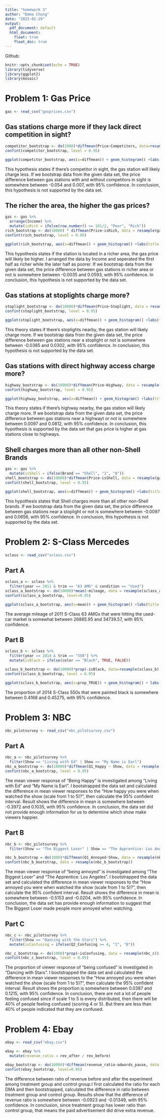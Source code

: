 ```yaml
---
title: "homework 3"
author: "Emma Chung"
date: "2025-01-29"
output:
  pdf_document: default
  html_document:
    float: true
    float_doc: true
---
```


Github: 

```r
knitr::opts_chunk$set(echo = TRUE)
library(tidyverse)
library(ggplot2)
library(mosaic)
```

# Problem 1: Gas Price

```r
gas <- read_csv("gasprices.csv")
```

## Gas stations charge more if they lack direct competition in sight?

```r
competitor_bootstrap <- do(1000)*diffmean(Price~Competitors, data=resample(gas))
confint(competitor_bootstrap, level = 0.95)
```

```r
ggplot(competitor_bootstrap, aes(x=diffmean)) + geom_histogram() +labs(title = "Price Difference between Gas Stations with and without Competitor", x = "Difference in Gas Price", y = "frequency")
```

This hypothesis states if there's competitor in sight, the gas station will likely charge less. If we bootstrap data from the given data set, the price difference between gas stations with and without competitors in sight is somewhere between -0.054 and  0.007, with 95% confidence. In conclusion, this hypothesis is not supported by the data set.

\newpage

## The richer the area, the higher the gas prices?

```r
gas <- gas %>% 
  arrange(Income) %>% 
  mutate(isRich = ifelse(row_number() <= 101/2, "Poor", "Rich"))
rich_bootstrap <- do(10000) * diffmean(Price~isRich, data = resample(gas))
confint(rich_bootstrap, level = 0.95)
```
```r
ggplot(rich_bootstrap, aes(x=diffmean)) + geom_histogram() +labs(title = "Price Difference between Gas Stations in Richer and Poorer Areas", x = "Difference in Gas Price", y = "frequency")
```

This hypothesis states if the station is located in a richer area, the gas price will likely be higher. I arranged the data by Income and seperated the first half as richer while the later half as poorer. If we bootstrap data from the given data set, the price difference between gas stations in richer area or not is somewhere between -0.0035 and  0.0593, with 95% confidence. In conclusion, this hypothesis is not supported by the data set.

\newpage

## Gas stations at stoplights charge more?

```r
stoplight_bootstrap <- do(10000)*diffmean(Price~Stoplight, data = resample(gas))
confint(stoplight_bootstrap, level = 0.95)
```

```r
ggplot(stoplight_bootstrap, aes(x=diffmean)) + geom_histogram() +labs(title = "Price Difference between Gas Stations near Stoplights or not", x = "Difference in Gas Price", y = "frequency")
```

This theory states if there's stoplights nearby, the gas station will likely charge more. If we bootstrap data from the given data set, the price difference between gas stations near a stoplight or not is somewhere between -0.0385 and  0.0302, with 95% confidence. In conclusion, this hypothesis is not supported by the data set.
\newpage

## Gas stations with direct highway access charge more?

```r
highway_bootstrap <- do(10000)*diffmean(Price~Highway, data = resample(gas))
confint(highway_bootstrap, level = 0.95)
```

```r
ggplot(highway_bootstrap, aes(x=diffmean)) + geom_histogram() +labs(title = "Price Difference between Gas Stations near Highway or not", x = "Difference in Gas Price", y = "frequency")
```

This theory states if there's highway nearby, the gas station will likely charge more. If we bootstrap data from the given data set, the price difference between gas stations near a highwayt or not is somewhere between 0.0097 and  0.0812, with 95% confidence. In conclusion, this hypothesis is supported by the data set that gas price is higher at gas stations close to highways.
\newpage

## Shell charges more than all other non-Shell Brands

```r
gas <- gas %>% 
  mutate(isShell = ifelse(Brand == "Shell", "1", "0"))
shell_bootstrap <- do(10000)*diffmean(Price~isShell, data = resample(gas))
confint(shell_bootstrap, level = 0.95)
```

```r
ggplot(shell_bootstrap, aes(x=diffmean)) + geom_histogram() +labs(title = "Price Difference between Shell and other Brands", x = "Difference in Gas Price", y = "frequency")
```

This hypothesis states that Shell charges more than all other non-Shell brands. If we bootstrap data from the given data set, the price difference between gas stations near a stoplight or not is somewhere between -0.0097 and 0.0656, with 95% confidence. In conclusion, this hypothesis is not supported by the data set.
\newpage

# Problem 2: S-Class Mercedes

```r
sclass <- read_csv("sclass.csv")
```

## Part A

```r
sclass_a <- sclass %>% 
  filter(year == 2011 & trim == "63 AMG" & condition == "Used")
sclass_a_bootstrap <- do(10000)*mean(~mileage, data = resample(sclass_a))
confint(sclass_a_bootstrap, level=0.95)
```
```r
ggplot(sclass_a_bootstrap, aes(x=mean)) + geom_histogram() +labs(title = "Mean Mileage among 2011 S-Class 63 AMGs", x = "Mean Mileage", y = "frequency")
```

The average mileage of 2011 S-Class 63 AMGs that were hitting the used-car market is somewhat between 26885.95 and 34739.57, with 95% confidence. 
\newpage

## Part B

```r
sclass_b <- sclass %>% 
  filter(year == 2014 & trim == "550") %>% 
  mutate(isBlack = ifelse(color == "Black", TRUE, FALSE))

sclass_b_bootstrap <- do(10000)*prop(~isBlack, data=resample(sclass_b))
confint(sclass_b_bootstrap, level = 0.95)
```
```r
ggplot(sclass_b_bootstrap, aes(x=prop_TRUE)) + geom_histogram() + labs(title = "Proportion of Black Cars among all 2014 S-Class 550s", x = "Proportion of Black Car", y = "frequency")
```

The proportion of 2014 S-Class 550s that were painted black is somewhere between 0.4168 and 0.45275, with 95% confidence.
\newpage

# Problem 3: NBC

```r
nbc_pilotsurvey <- read_csv("nbc_pilotsurvey.csv")
```

## Part A

```r
nbc_a <- nbc_pilotsurvey %>% 
  filter(Show == "Living with Ed" | Show == "My Name is Earl")
nbc_a_bootstrap <- do(10000)*diffmean(Q1_Happy ~ Show, data = resample(nbc_a))
confint(nbc_a_bootstrap, level = 0.95)
```

The mean viewer response of "Being Happy" is investigated among "Living with Ed" and "My Name is Earl". I bootstrapped the data set and calculated the difference in mean viewer responses to the "How happy you were when watched the show (scale from 1 to 5)?", then calculate the 95% confident interval. Result shows the difference in mean is somewhere between -0.3972 and 0.1035, with 95% confidence. In conclusion, the data set did not provide enough information for us to determine which show make viewers happier.

## Part B

```r
nbc_b <- nbc_pilotsurvey %>% 
  filter(Show == "The Biggest Loser" | Show == "The Apprentice: Los Angeles")

nbc_b_bootstrap = do(1000)*diffmean(Q1_Annoyed~Show, data = resample(nbc_b))
confint(nbc_b_bootstrap, data = resample(nbc_b_bootstrap))
```

The mean viewer response of "being annoyed" is investigated among "The Biggest Loser" and "The Apprentice: Los Angeles". I bootstrapped the data set and calculated the difference in mean viewer responses to the "How annoyed you were when watched the show (scale from 1 to 5)?", then calculate the 95% confident interval. Result shows the difference in mean is somewhere between -0.5153 and -0.0204, with 95% confidence. In conclusion, the data set has provide enough information to suggest that The Biggest Loser made people more annoyed when watching.

## Part C

```r
nbc_c <- nbc_pilotsurvey %>% 
  filter(Show == "Dancing with the Stars") %>% 
  mutate(isConfusing = ifelse(Q2_Confusing >= 4, "1", "0"))

nbc_c_bootstrap <- do(1000)*prop(~isConfusing, data = resample(nbc_c))
confint(nbc_c_bootstrap, level = 0.95)
```

The proportion of viewer response of "being confused" is investigated in "Dancing with Stars". I bootstrapped the data set and calculated the difference in mean viewer responses to the "How annoyed you were when watched the show (scale from 1 to 5)?", then calculate the 95% confident interval. Result shows the proportion is somewhere between 0.0387 and 0.1215, with 95% confidence. In conclusion, there are not a lot of people feeling confused since if scale 1 to 5 is eveny distributed, then there will be 40% of people feeling confused (scoring 4 or 5). But there are less than 40% of people indicated that they are confused.
\newpage

# Problem 4: Ebay

```r
ebay <- read_csv("ebay.csv")
```

```r
ebay <- ebay %>% 
  mutate(revenue_ratio = rev_after / rev_before)

ebay_bootstrap <- do(10000)*diffmean(revenue_ratio~adwords_pause, data = resample(ebay))
confint(ebay_bootstrap, level=0.95)
```

The difference between ratio of revenue before and after the experiment among treatment group and control group.I first calculated the ratio for each DMA and then bootstrapped, calculated the difference in ratio between treatment group and control group. Results show that the difference of revenue ratio is somewhere between -0.0923 and -0.01349, with 95% confidence. In conclusion, since treatment group has lower ratio than control group, that means the paid advertisement did drive extra revenue. 
